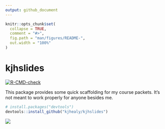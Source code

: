 ```yaml
---
output: github_document
---
```


<!-- README.md is generated from README.Rmd. Please edit that file -->

```r
knitr::opts_chunk$set(
  collapse = TRUE,
  comment = "#>",
  fig.path = "man/figures/README-",
  out.width = "100%"
)
```

# kjhslides

<!-- badges: start -->
[![R-CMD-check](https://github.com/kjhealy/kjhslides/workflows/pkgdown/badge.svg)](https://github.com/kjhealy/kjhslides/actions)
<!-- badges: end -->

This package provides some quick scaffolding for my course packets. It's not meant to work properly for anyone besides me. 

``` r
# install.packages("devtools")
devtools::install_github("kjhealy/kjhslides")
```

<img src="man/figures/template-slides.png">
